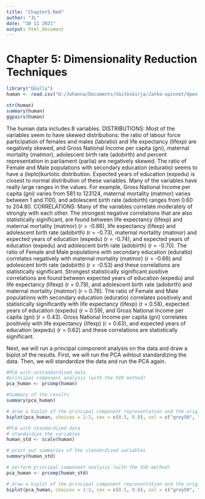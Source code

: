 ```yaml
---
title: "Chapter5.Rmd"
author: "JL"
date: "30 11 2021"
output: html_document
---
```

# Chapter 5: Dimensionality Reduction Techniques

```r
library("GGally")
human <- read.csv("D:/Johanna/Documents/Väitöskirja/Jatko-opinnot/Open data science/Rstudio_Git/IODS-project/data/human.csv", header=TRUE, sep= " ")

str(human)
summary(human)
ggpairs(human)

```

The human data includes 8 variables. DISTRIBUTIONS: Most of the variables seem to have skewed distributions: the ratio of labour force participation of females and males (labratio) and life expectancy (lifexp) are negatively skewed, and Gross National Income per capita (gni), maternal mortality (matmor), adolescent birth rate (adobirth) and percent representation in parliament (parlia) are negatively skewed. The ratio of Female and Male populations with secondary education (eduratio) seems to have a (lepto)kurtotic distribution. Expected years of education (expedu) is closest to normal distribution of these variables. Many of the variables have really large ranges in the values. For example, Gross National Income per capita (gni) varies from 581 to 123124, maternal mortality (matmor) varies between 1 and 1100, and adolescent birth rate (adobirth) ranges from 0.60 to 204.80.
CORRELATIONS: Many of the variables correlate moderately of strongly with each other. The strongest negative correlations that are also statistically significant, are found between life expectancy (lifexp) and maternal mortality (matmor) (r = -0.86), life expectancy (lifexp) and adolescent birth rate (adobirth) (r = -0.73), maternal mortality (matmor) and expected years of education (expedu) (r = -0.74), and expected years of education (expedu) and adolescent birth rate (adobirth) (r = -0.70). The ratio of Female and Male populations with secondary education (eduratio)  correlates negatively with maternal mortality (matmor) (r = -0.66) and adolescent birth rate (adobirth) (r = -0.53) and these correlations are statistically significant. Strongest statistically significant positive correlations are found between expected years of education (expedu) and life expectancy (lifexp) (r = 0.79), and adolescent birth rate (adobirth) and maternal mortality (matmor) (r = 0.76). The ratio of Female and Male populations with secondary education (eduratio)  correlates positively and statistically significantly with life expectancy (lifexp) (r = 0.58), expected years of education (expedu) (r = 0.59), and Gross National Income per capita (gni) (r = 0.43). Gross National Income per capita (gni) correlates positively with life expectancy (lifexp) (r = 0.63), and expected years of education (expedu) (r = 0.62) and these correlations are statistically significant.

Next, we will run a principal component analysis on the data and draw a biplot of the results. First, we will run the PCA wihtout standardizing the data. Then, we will standardize the data and run the PCA again.

```r
#PCA with unstandardized data
#principal component analysis (with the SVD method)
pca_human <- prcomp(human)

#Summary of the results
summary(pca_human)

# draw a biplot of the principal component representation and the original variables
biplot(pca_human, choices = 1:2, cex = c(0.5, 0.8), col = c("grey50", "blue"))

#PCA with standardized data
# standardize the variables
human_std <- scale(human)

# print out summaries of the standardized variables
summary(human_std)

# perform principal component analysis (with the SVD method)
pca_human <- prcomp(human_std)

# draw a biplot of the principal component representation and the original variables
biplot(pca_human, choices = 1:2, cex = c(0.5, 0.8), col = c("grey50", "blue"))

```